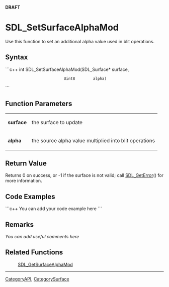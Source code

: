 <!-- pragma section-numbers off -->
<!-- pragma disable-camelcase -->
'''DRAFT'''

= SDL_SetSurfaceAlphaMod =
Use this function to set an additional alpha value used in blit operations.


== Syntax ==
```c++
int SDL_SetSurfaceAlphaMod(SDL_Surface* surface,
                           Uint8        alpha)
```

== Function Parameters ==
{|
|'''surface'''
|the surface to update
|-
|'''alpha'''
|the source alpha value multiplied into blit operations
|}

== Return Value ==
Returns 0 on success, or -1 if the surface is not valid; call [[SDL_GetError]]() for more information.

== Code Examples ==
```c++
You can add your code example here
```

== Remarks ==
''You can add useful comments here''

== Related Functions ==
:[[SDL_GetSurfaceAlphaMod]]

----
[[CategoryAPI]], [[CategorySurface]]
